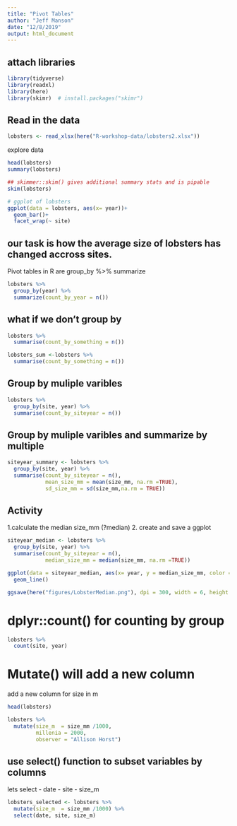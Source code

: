 ```yaml
---
title: "Pivot Tables"
author: "Jeff Manson"
date: "12/8/2019"
output: html_document
---
```


## attach libraries
```r
library(tidyverse)
library(readxl)
library(here)
library(skimr)  # install.packages("skimr")

```

## Read in the data

```r
lobsters <- read_xlsx(here("R-workshop-data/lobsters2.xlsx"))
```

explore data

```r
head(lobsters)
summary(lobsters)

## skimmer::skim() gives additional summary stats and is pipable
skim(lobsters)

# ggplot of lobsters
ggplot(data = lobsters, aes(x= year))+
  geom_bar()+
  facet_wrap(~ site)
```
## our task is how the average size of lobsters has changed accross sites.

Pivot tables in R are group_by %>% summarize
```r
lobsters %>% 
  group_by(year) %>% 
  summarize(count_by_year = n())
```

## what if we don't group by

```r
lobsters %>% 
  summarise(count_by_something = n())

lobsters_sum <-lobsters %>% 
  summarise(count_by_something = n())
```

## Group by muliple varibles

```r

lobsters %>% 
  group_by(site, year) %>% 
  summarise(count_by_siteyear = n())

```


## Group by muliple varibles and summarize by multiple

```r

siteyear_summary <- lobsters %>% 
  group_by(site, year) %>% 
  summarise(count_by_siteyear = n(),
            mean_size_mm = mean(size_mm, na.rm =TRUE),
            sd_size_mm = sd(size_mm,na.rm = TRUE))

```
## Activity

1.calculate the median size_mm (?median)
2. create and save a ggplot

```r
siteyear_median <- lobsters %>% 
  group_by(site, year) %>% 
  summarise(count_by_siteyear = n(),
            median_size_mm = median(size_mm, na.rm =TRUE))

ggplot(data = siteyear_median, aes(x= year, y = median_size_mm, color = site))+
  geom_line()

ggsave(here("figures/LobsterMedian.png"), dpi = 300, width = 6, height =4 )

```

# dplyr::count() for counting by group
```r
lobsters %>% 
  count(site, year)
```


# Mutate() will add a new column 
add a new column for size in m
```r
head(lobsters)

lobsters %>% 
  mutate(size_m  = size_mm /1000,
         millenia = 2000,
         observer = "Allison Horst")

```


## use select() function to subset variables by columns
lets select 
- date
- site
- size_m

```r
lobsters_selected <- lobsters %>%
  mutate(size_m  = size_mm /1000) %>% 
  select(date, site, size_m)
```

